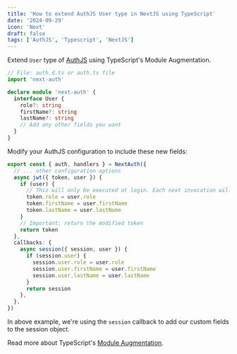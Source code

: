 ```yaml
---
title: 'How to extend AuthJS User type in NextJS using TypeScript'
date: '2024-09-29'
icon: 'Next'
draft: false
tags: ['AuthJS', 'Typescript', 'NextJS']
---
```


Extend `User` type of [AuthJS](https://authjs.dev) using TypeScript's Module Augmentation.

```ts
// File: auth.d.ts or auth.ts file
import 'next-auth'

declare module 'next-auth' {
  interface User {
    role?: string
    firstName?: string
    lastName?: string
    // Add any other fields you want
  }
}
```

Modify your AuthJS configuration to include these new fields:

```ts
export const { auth, handlers } = NextAuth({
  // ... other configuration options
  async jwt({ token, user }) {
    if (user) {
      // This will only be executed at login. Each next invocation will skip this part.
      token.role = user.role
      token.firstName = user.firstName
      token.lastName = user.lastName
    }
    // Important: return the modified token
    return token
  },
  callbacks: {
    async session({ session, user }) {
      if (session.user) {
        session.user.role = user.role
        session.user.firstName = user.firstName
        session.user.lastName = user.lastName
      }
      return session
    },
  },
})
```

In above example, we're using the `session` callback to add our custom fields to the session object.

Read more about TypeScript's [Module Augmentation](https://www.typescriptlang.org/docs/handbook/declaration-merging.html#module-augmentation).
